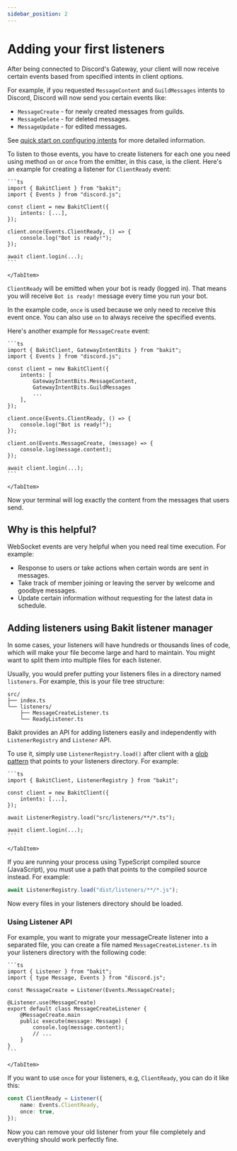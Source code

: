 ```yaml
---
sidebar_position: 2
---
```



# Adding your first listeners

After being connected to Discord's Gateway, your client will now receive certain events based from specified intents in client options.

For example, if you requested `MessageContent` and `GuildMessages` intents to Discord, Discord will now send you certain events like:

- `MessageCreate` - for newly created messages from guilds.
- `MessageDelete` - for deleted messages.
- `MessageUpdate` - for edited messages.

<Admonition type="info" title="Configuring intents">
	
See [quick start on configuring intents](/docs/getting-started/quick-start#configuring-intents) for more detailed information.

</Admonition>

To listen to those events, you have to create listeners for each one you need using method `on` or `once` from the emitter, in this case, is the client.
Here's an example for creating a listener for `ClientReady` event:

<Tabs>
	<TabItem value="code" label="src/index.ts">
	
	```ts
	import { BakitClient } from "bakit";
	import { Events } from "discord.js";

    const client = new BakitClient({
    	intents: [...],
    });

    client.once(Events.ClientReady, () => {
    	console.log("Bot is ready!");
    });

    await client.login(...);
    ```

    </TabItem>

</Tabs>

`ClientReady` will be emitted when your bot is ready (logged in).
That means you will receive `Bot is ready!` message every time you run your bot.

In the example code, `once` is used because we only need to receive this event once.
You can also use `on` to always receive the specified events.

Here's another example for `MessageCreate` event:

<Tabs>
	<TabItem value="code" label="src/index.ts">
	
	```ts
	import { BakitClient, GatewayIntentBits } from "bakit";
	import { Events } from "discord.js";

    const client = new BakitClient({
    	intents: [
    		GatewayIntentBits.MessageContent,
    		GatewayIntentBits.GuildMessages
    		...
    	],
    });

    client.once(Events.ClientReady, () => {
    	console.log("Bot is ready!");
    });

    client.on(Events.MessageCreate, (message) => {
    	console.log(message.content);
    });

    await client.login(...);
    ```

    </TabItem>

</Tabs>

Now your terminal will log exactly the content from the messages that users send.

## Why is this helpful?

WebSocket events are very helpful when you need real time execution.
For example:

- Response to users or take actions when certain words are sent in messages.
- Take track of member joining or leaving the server by welcome and goodbye messages.
- Update certain information without requesting for the latest data in schedule.

## Adding listeners using Bakit listener manager

In some cases, your listeners will have hundreds or thousands lines of code, which will make your file become large and hard to maintain.
You might want to split them into multiple files for each listener.

Usually, you would prefer putting your listeners files in a directory named `listeners`. For example, this is your file tree structure:

```
src/
├── index.ts
└── listeners/
	├── MessageCreateListener.ts
	└── ReadyListener.ts
```

Bakit provides an API for adding listeners easily and independently with `ListenerRegistry` and `Listener` API.

To use it, simply use `ListenerRegistry.load()` after client with a [glob pattern](https://www.malikbrowne.com/blog/a-beginners-guide-glob-patterns/) that points to your listeners directory. For example:

<Tabs>
	<TabItem value="code" label="src/index.ts">
	
	```ts
	import { BakitClient, ListenerRegistry } from "bakit";

    const client = new BakitClient({
    	intents: [...],
    });

    await ListenerRegistry.load("src/listeners/**/*.ts");

    await client.login(...);
    ```

    </TabItem>

</Tabs>

<Admonition type="caution" title="Use a correct path to your source code">
	
If you are running your process using TypeScript compiled source (JavaScript), you must use a path that points to the compiled source instead. For example:

```ts
await ListenerRegistry.load("dist/listeners/**/*.js");
```

</Admonition>

Now every files in your listeners directory should be loaded.

### Using Listener API

For example, you want to migrate your messageCreate listener into a separated file, you can create a file named `MessageCreateListener.ts` in your listeners directory with the following code:

<Tabs>
	<TabItem value="code" label="src/listeners/MessageCreateListener.ts">
	
	```ts
	import { Listener } from "bakit";
	import { type Message, Events } from "discord.js";

    const MessageCreate = Listener(Events.MessageCreate);

    @Listener.use(MessageCreate)
    export default class MessageCreateListener {
    	@MessageCreate.main
    	public execute(message: Message) {
    		console.log(message.content);
    		// ...
    	}
    }
    ```

    </TabItem>

</Tabs>

If you want to use `once` for your listeners, e.g, `ClientReady`, you can do it like this:

```ts
const ClientReady = Listener({
	name: Events.ClientReady,
	once: true,
});
```

Now you can remove your old listener from your file completely and everything should work perfectly fine.
